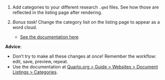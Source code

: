 1. Add categories to your different research `.qmd` files. See how those are reflected in the listing page after rendering.

2. *Bonus task!* Change the category lisit on the listing page to appear as a word cloud. 

   - [See the documentation here](https://quarto.org/docs/websites/website-listings.html#categories)

**Advice**:

- Don't try to make all these changes at once! Remember the workflow: edit, save, preview, repeat. 
- Use the documentation at [Quarto.org \> Guide \> Websites \> Document Listings \> Categories](https://quarto.org/docs/websites/website-listings.html#categories).
